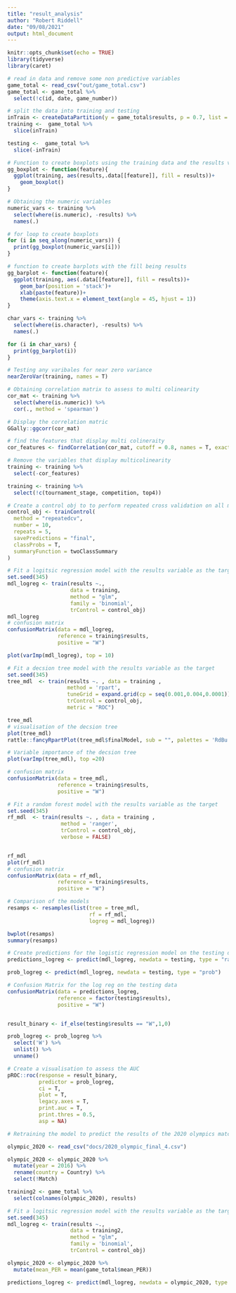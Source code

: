 ```yaml
---
title: "result_analysis"
author: "Robert Riddell"
date: "09/08/2021"
output: html_document
---
```


```r
knitr::opts_chunk$set(echo = TRUE)
library(tidyverse)
library(caret)
```

```r
# read in data and remove some non predictive variables
game_total <- read_csv("out/game_total.csv")
game_total <- game_total %>% 
  select(!c(id, date, game_number))
```

```r
# split the data into training and testing
inTrain <- createDataPartition(y = game_total$results, p = 0.7, list = F)
training <-  game_total %>% 
  slice(inTrain)

testing <-  game_total %>% 
  slice(-inTrain)
```

```r
# Function to create boxplots using the training data and the results variable
gg_boxplot <- function(feature){
  ggplot(training, aes(results,.data[[feature]], fill = results))+
    geom_boxplot()
}

# Obtaining the numeric variables
numeric_vars <- training %>% 
  select(where(is.numeric), -results) %>% 
  names(.)

# for loop to create boxplots
for (i in seq_along(numeric_vars)) {
  print(gg_boxplot(numeric_vars[i]))
}
```

```r
# function to create barplots with the fill being results
gg_barplot <- function(feature){
  ggplot(training, aes(.data[[feature]], fill = results))+
    geom_bar(position = 'stack')+
    xlab(paste(feature))+
    theme(axis.text.x = element_text(angle = 45, hjust = 1))
}

char_vars <- training %>% 
  select(where(is.character), -results) %>% 
  names(.)

for (i in char_vars) {
  print(gg_barplot(i))
}
```

```r
# Testing any varibales for near zero variance
nearZeroVar(training, names = T)
```

```r
# Obtaining correlation matrix to assess to multi colinearity
cor_mat <- training %>% 
  select(where(is.numeric)) %>% 
  cor(., method = 'spearman')

# Display the correlation matric
GGally::ggcorr(cor_mat)

# find the features that display multi colineraity
cor_features <- findCorrelation(cor_mat, cutoff = 0.8, names = T, exact = FALSE)

# Remove the variables that display multicolinearity
training <- training %>% 
  select(-cor_features)

training <- training %>% 
  select(!c(tournament_stage, competition, top4))
```

```r
# Create a control obj to to perform repeated cross validation on all models
control_obj <- trainControl(
  method = "repeatedcv",
  number = 10,
  repeats = 5,
  savePredictions = "final",
  classProbs = T, 
  summaryFunction = twoClassSummary
)

```

```r
# Fit a logitsic regression model with the results variable as the target
set.seed(345)
mdl_logreg <- train(results ~.,
                    data = training,
                    method = "glm",
                    family = 'binomial',
                    trControl = control_obj)
mdl_logreg
# confusion matrix
confusionMatrix(data = mdl_logreg,
                reference = training$results,
                positive = "W")

plot(varImp(mdl_logreg), top = 10)

```

```r
# Fit a decsion tree model with the results variable as the target
set.seed(345)
tree_mdl  <- train(results ~. , data = training ,
                   method = 'rpart',
                   tuneGrid = expand.grid(cp = seq(0.001,0.004,0.0001)),
                   trControl = control_obj,
                   metric = "ROC")

tree_mdl
# visualisation of the decsion tree
plot(tree_mdl)
rattle::fancyRpartPlot(tree_mdl$finalModel, sub = "", palettes = 'RdBu')

# Variable importance of the decsion tree
plot(varImp(tree_mdl), top =20)

# confusion matrix
confusionMatrix(data = tree_mdl,
                reference = training$results,
                positive = "W")

```

```r
# Fit a random forest model with the results variable as the target
set.seed(345)
rf_mdl  <- train(results ~. , data = training ,
                 method = 'ranger',
                 trControl = control_obj,
                 verbose = FALSE)


rf_mdl
plot(rf_mdl)
# confusion matrix
confusionMatrix(data = rf_mdl,
                reference = training$results,
                positive = "W")

```

```r
# Comparison of the models
resamps <- resamples(list(tree = tree_mdl,
                          rf = rf_mdl,
                          logreg = mdl_logreg))

bwplot(resamps)
summary(resamps)
```

```r
# Create predictions for the logistic regression model on the testing data
predictions_logreg <- predict(mdl_logreg, newdata = testing, type = "raw")

prob_logreg <- predict(mdl_logreg, newdata = testing, type = "prob")

# Confusion Matrix for the log reg on the testing data
confusionMatrix(data = predictions_logreg,
                reference = factor(testing$results),
                positive = "W")


result_binary <- if_else(testing$results == "W",1,0)

prob_logreg <- prob_logreg %>% 
  select('W') %>% 
  unlist() %>% 
  unname()

# Create a visualisation to assess the AUC
pROC::roc(response = result_binary,
          predictor = prob_logreg,
          ci = T,
          plot = T,
          legacy.axes = T,
          print.auc = T,
          print.thres = 0.5,
          asp = NA)

```

```r
# Retraining the model to predict the results of the 2020 olympics matches 

olympic_2020 <- read_csv("docs/2020_olympic_final_4.csv")

olympic_2020 <- olympic_2020 %>% 
  mutate(year = 2016) %>% 
  rename(country = Country) %>% 
  select(!Match)

training2 <- game_total %>% 
  select(colnames(olympic_2020), results)

# Fit a logitsic regression model with the results variable as the target
set.seed(345)
mdl_logreg <- train(results ~.,
                    data = training2,
                    method = "glm",
                    family = 'binomial',
                    trControl = control_obj)

olympic_2020 <- olympic_2020 %>% 
  mutate(mean_PER = mean(game_total$mean_PER))

predictions_logreg <- predict(mdl_logreg, newdata = olympic_2020, type = "raw")

```


